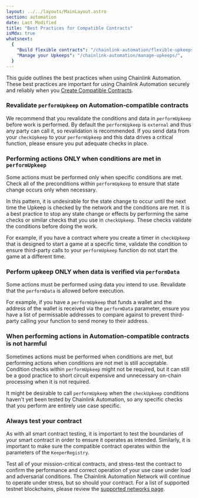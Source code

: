 ```yaml
---
layout: ../../layouts/MainLayout.astro
section: automation
date: Last Modified
title: "Best Practices for Compatible Contracts"
isMdx: true
whatsnext:
  {
    "Build flexible contracts": "/chainlink-automation/flexible-upkeeps/",
    "Manage your Upkeeps": "/chainlink-automation/manage-upkeeps/",
  }
---
```


This guide outlines the best practices when using Chainlink Automation. These best practices are important for using Chainlink Automation securely and reliably when you [Create Compatible Contracts](/chainlink-automation/compatible-contracts).

### Revalidate `performUpkeep` on Automation-compatible contracts

We recommend that you revalidate the conditions and data in `performUpkeep` before work is performed. By default the `performUpkeep` is `external` and thus any party can call it, so revalidation is recommended. If you send data from your `checkUpkeep` to your `performUpkeep` and this data drives a critical function, please ensure you put adequate checks in place.

### Performing actions ONLY when conditions are met in `performUpkeep`

Some actions must be performed only when specific conditions are met. Check all of the preconditions within `performUpkeep` to ensure that state change occurs only when necessary.

In this pattern, it is undesirable for the state change to occur until the next time the Upkeep is checked by the network and the conditions are met. It is a best practice to stop any state change or effects by performing the same checks or similar checks that you use in `checkUpkeep`. These checks validate the conditions before doing the work.

For example, if you have a contract where you create a timer in `checkUpkeep` that is designed to start a game at a specific time, validate the condition to ensure third-party calls to your `performUpkeep` function do not start the game at a different time.

### Perform upkeep ONLY when data is verified via `performData`

Some actions must be performed using data you intend to use. Revalidate that the `performData` is allowed before execution.

For example, if you have a `performUpkeep` that funds a wallet and the address of the wallet is received via the `performData` parameter, ensure you have a list of permissable addresses to compare against to prevent third-party calling your function to send money to their address.

### When performing actions in Automation-compatible contracts is not harmful

Sometimes actions must be performed when conditions are met, but performing actions when conditions are not met is still acceptable. Condition checks within `performUpkeep` might not be required, but it can still be a good practice to short circuit expensive and unnecessary on-chain processing when it is not required.

It might be desirable to call `performUpkeep` when the `checkUpkeep` conditions haven't yet been tested by Chainlink Automation, so any specific checks that you perform are entirely use case specific.

### Always test your contract

As with all smart contract testing, it is important to test the boundaries of your smart contract in order to ensure it operates as intended. Similarly, it is important to make sure the compatible contract operates within the parameters of the `KeeperRegistry`.

Test all of your mission-critical contracts, and stress-test the contract to confirm the performance and correct operation of your use case under load and adversarial conditions. The Chainlink Automation Network will continue to operate under stress, but so should your contract. For a list of supported testnet blockchains, please review the [supported networks page](/chainlink-automation/supported-networks).
